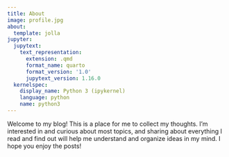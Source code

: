```yaml
---
title: About
image: profile.jpg
about:
  template: jolla
jupyter:
  jupytext:
    text_representation:
      extension: .qmd
      format_name: quarto
      format_version: '1.0'
      jupytext_version: 1.16.0
  kernelspec:
    display_name: Python 3 (ipykernel)
    language: python
    name: python3
---
```


Welcome to my blog! This is a place for me to collect my thoughts.
I'm interested in and curious about most topics, and sharing about everything 
I read and find out will help me understand and organize ideas in my mind. I hope
you enjoy the posts!
